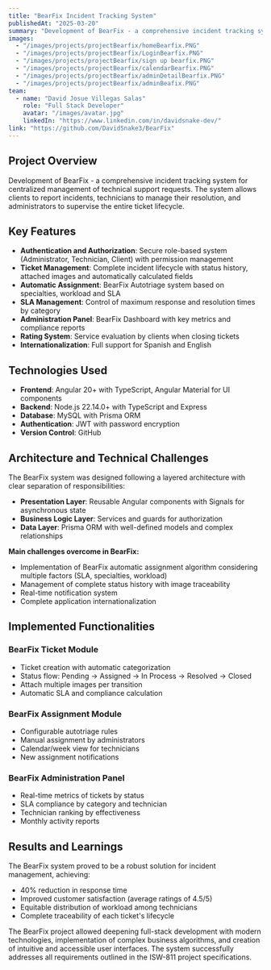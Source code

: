 ```yaml
---
title: "BearFix Incident Tracking System"
publishedAt: "2025-03-20"
summary: "Development of BearFix - a comprehensive incident tracking system using Angular, Node.js, Prisma and MySQL, with ticket management features, automatic assignment and control panels."
images:
  - "/images/projects/projectBearfix/homeBearfix.PNG"
  - "/images/projects/projectBearfix/LoginBearfix.PNG"
  - "/images/projects/projectBearfix/sign up bearfix.PNG"
  - "/images/projects/projectBearfix/calendarBearfix.PNG"
  - "/images/projects/projectBearfix/adminDetailBearfix.PNG"
  - "/images/projects/projectBearfix/adminBeafix.PNG"
team:
  - name: "David Josue Villegas Salas"
    role: "Full Stack Developer"
    avatar: "/images/avatar.jpg"
    linkedIn: "https://www.linkedin.com/in/davidsnake-dev/"
link: "https://github.com/DavidSnake3/BearFix"
---
```

## Project Overview

Development of BearFix - a comprehensive incident tracking system for centralized management of technical support requests. The system allows clients to report incidents, technicians to manage their resolution, and administrators to supervise the entire ticket lifecycle.

## Key Features

- **Authentication and Authorization**: Secure role-based system (Administrator, Technician, Client) with permission management
- **Ticket Management**: Complete incident lifecycle with status history, attached images and automatically calculated fields
- **Automatic Assignment**: BearFix Autotriage system based on specialties, workload and SLA
- **SLA Management**: Control of maximum response and resolution times by category
- **Administration Panel**: BearFix Dashboard with key metrics and compliance reports
- **Rating System**: Service evaluation by clients when closing tickets
- **Internationalization**: Full support for Spanish and English

## Technologies Used

- **Frontend**: Angular 20+ with TypeScript, Angular Material for UI components
- **Backend**: Node.js 22.14.0+ with TypeScript and Express
- **Database**: MySQL with Prisma ORM
- **Authentication**: JWT with password encryption
- **Version Control**: GitHub

## Architecture and Technical Challenges

The BearFix system was designed following a layered architecture with clear separation of responsibilities:

- **Presentation Layer**: Reusable Angular components with Signals for asynchronous state
- **Business Logic Layer**: Services and guards for authorization
- **Data Layer**: Prisma ORM with well-defined models and complex relationships

**Main challenges overcome in BearFix:**

- Implementation of BearFix automatic assignment algorithm considering multiple factors (SLA, specialties, workload)
- Management of complete status history with image traceability
- Real-time notification system
- Complete application internationalization

## Implemented Functionalities

### BearFix Ticket Module

- Ticket creation with automatic categorization
- Status flow: Pending → Assigned → In Process → Resolved → Closed
- Attach multiple images per transition
- Automatic SLA and compliance calculation

### BearFix Assignment Module

- Configurable autotriage rules
- Manual assignment by administrators
- Calendar/week view for technicians
- New assignment notifications

### BearFix Administration Panel

- Real-time metrics of tickets by status
- SLA compliance by category and technician
- Technician ranking by effectiveness
- Monthly activity reports

## Results and Learnings

The BearFix system proved to be a robust solution for incident management, achieving:

- 40% reduction in response time
- Improved customer satisfaction (average ratings of 4.5/5)
- Equitable distribution of workload among technicians
- Complete traceability of each ticket's lifecycle

The BearFix project allowed deepening full-stack development with modern technologies, implementation of complex business algorithms, and creation of intuitive and accessible user interfaces. The system successfully addresses all requirements outlined in the ISW-811 project specifications.
